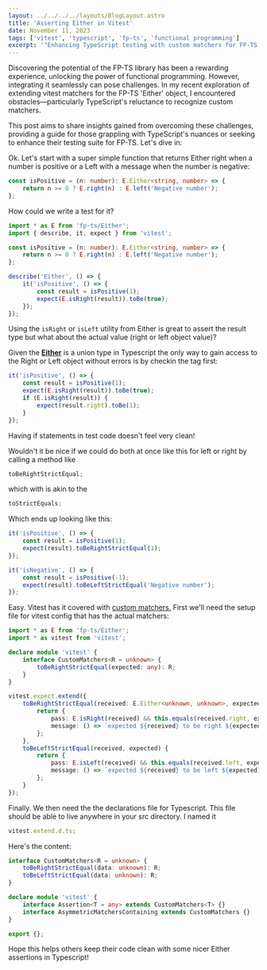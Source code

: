 ```yaml
---
layout: ../../../../layouts/BlogLayout.astro
title: 'Asserting Either in Vitest'
date: November 11, 2023
tags: ['vitest', 'typescript', 'fp-ts', 'functional programming']
excerpt: '"Enhancing TypeScript testing with custom matchers for FP-TS Either objects in Vitest."'
---
```


Discovering the potential of the FP-TS library has been a rewarding experience, unlocking the power of functional programming. However, integrating it seamlessly can pose challenges. In my recent exploration of extending vitest matchers for the FP-TS 'Either' object, I encountered obstacles—particularly TypeScript's reluctance to recognize custom matchers.

This post aims to share insights gained from overcoming these challenges, providing a guide for those grappling with TypeScript's nuances or seeking to enhance their testing suite for FP-TS. Let's dive in:

Ok. Let's start with a super simple function that returns Either right when a number is positive or a Left with a message when the number is negative:

```typescript
const isPositive = (n: number): E.Either<string, number> => {
	return n >= 0 ? E.right(n) : E.left('Negative number');
};
```

How could we write a test for it?

```typescript
import * as E from 'fp-ts/Either';
import { describe, it, expect } from 'vitest';

const isPositive = (n: number): E.Either<string, number> => {
	return n >= 0 ? E.right(n) : E.left('Negative number');
};

describe('Either', () => {
	it('isPositive', () => {
		const result = isPositive(1);
		expect(E.isRight(result)).toBe(true);
	});
});
```

Using the `isRight` or `isLeft` utility from Either is great to
assert the result type but what about the actual value (right or left object value)?

Given the **[Either](https://gcanti.github.io/fp-ts/modules/Either.ts.html)** is a union type in Typescript the only way to gain access to the Right or Left object without errors is by checkin the tag first:

```typescript
it('isPositive', () => {
	const result = isPositive(1);
	expect(E.isRight(result)).toBe(true);
	if (E.isRight(result)) {
		expect(result.right).toBe(1);
	}
});
```

Having if statements in test code doesn't feel very clean!

Wouldn't it be nice if we could do both at once like this for left or right by calling a method like

```typescript
toBeRightStrictEqual;
```

which with is akin to the

```typescript
toStrictEquals;
```

Which ends up looking like this:

```typescript
it('isPositive', () => {
	const result = isPositive(1);
	expect(result).toBeRightStrictEqual(1);
});

it('isNegative', () => {
	const result = isPositive(-1);
	expect(result).toBeLeftStrictEqual('Negative number');
});
```

Easy. Vitest has it covered with [custom matchers.](https://vitest.dev/guide/extending-matchers)
First we'll need the setup file for vitest config that has the actual matchers:

```typescript
import * as E from 'fp-ts/Either';
import * as vitest from 'vitest';

declare module 'vitest' {
	interface CustomMatchers<R = unknown> {
		toBeRightStrictEqual(expected: any): R;
	}
}

vitest.expect.extend({
	toBeRightStrictEqual(received: E.Either<unknown, unknown>, expected: unknown) {
		return {
			pass: E.isRight(received) && this.equals(received.right, expected),
			message: () => `expected ${received} to be right ${expected}`
		};
	},
	toBeLeftStrictEqual(received, expected) {
		return {
			pass: E.isLeft(received) && this.equals(received.left, expected),
			message: () => `expected ${received} to be left ${expected}`
		};
	}
});
```

Finally. We then need the the declarations file for Typescript.
This file should be able to live anywhere in your src directory. I named it

```typescript
vitest.extend.d.ts;
```

Here's the content:

```typescript
interface CustomMatchers<R = unknown> {
	toBeRightStrictEqual(data: unknown): R;
	toBeLeftStrictEqual(data: unknown): R;
}

declare module 'vitest' {
	interface Assertion<T = any> extends CustomMatchers<T> {}
	interface AsymmetricMatchersContaining extends CustomMatchers {}
}

export {};
```

Hope this helps others keep their code clean with some nicer Either assertions in Typescript!
